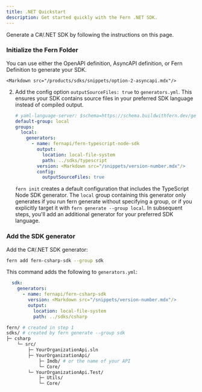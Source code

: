 ```yaml
---
title: .NET Quickstart
description: Get started quickly with the Fern .NET SDK.
---
```


<Markdown src="/products/sdks/snippets/demo-warning.mdx"/>

Generate a C#/.NET SDK by following the instructions on this page. 

<Steps>
<Markdown src="/products/sdks/snippets/install-cli.mdx"/>

  ### Initialize the Fern Folder

  You can use either the OpenAPI definition, AsyncAPI definition, or Fern
  Definition to generate your SDK.

  <AccordionGroup>
    <Markdown src="/products/sdks/snippets/option-1-openapi.mdx"/>

    <Markdown src="/products/sdks/snippets/option-2-asyncapi.mdx"/>
    
  <Accordion title="Option 3: Fern Definition">
  
  <Markdown src="/products/sdks/snippets/option-3-fern-def.mdx"/>

  2.    Add the config option `outputSourceFiles: true` to
        `generators.yml`. This ensures your SDK contains source files in
        your preferred SDK language instead of compiled output. 

        ```yaml {11-12}
        # yaml-language-server: $schema=https://schema.buildwithfern.dev/generators-yml.json
        default-group: local
        groups:
          local:
            generators:
              - name: fernapi/fern-typescript-node-sdk
                output:
                  location: local-file-system
                  path: ../sdks/typescript
                version: <Markdown src="/snippets/version-number.mdx"/>
                config:
                  outputSourceFiles: true
        ```

        <Note>`fern init` creates a default configuration that includes the
        TypeScript Node SDK generator. The `local` group containing this
        generator only generates if you run fern generate without specifying a
        group, or if you explicitly target it with `fern generate --group
        local`. In subsequent steps, you'll add an additional generator for your
        preferred SDK language.</Note>
    </Accordion>

  </AccordionGroup>

<Markdown src="/products/sdks/snippets/pass-fern-check.mdx"/>

### Add the SDK generator

Add the C#/.NET SDK generator:

```bash
fern add fern-csharp-sdk --group sdk
```

This command adds the following to `generators.yml`:

```yaml
  sdk:
    generators:
      - name: fernapi/fern-csharp-sdk
        version: <Markdown src="/snippets/version-number.mdx"/>
        output:
          location: local-file-system
          path: ../sdks/csharp
```

<Markdown src="/products/sdks/snippets/generate-sdk.mdx"/>

```bash
fern/ # created in step 1
sdks/ # created by fern generate --group sdk
├─ csharp
    └─ src/
        ├─ YourOrganizationApi.sln
        ├─ YourOrganizationApi/
            ├─ Imdb/ # or the name of your API
            └─ Core/
        └─ YourOrganizationApi.Test/
            ├─ Utils/
            └─ Core/
```
</Steps>
